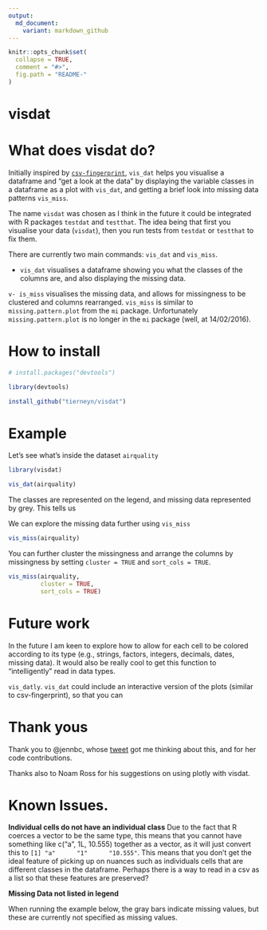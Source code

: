 ```yaml
---
output:
  md_document:
    variant: markdown_github
---
```


<!-- README.md is generated from README.Rmd. Please edit that file -->

```r
knitr::opts_chunk$set(
  collapse = TRUE,
  comment = "#>",
  fig.path = "README-"
)
```

# visdat

# What does visdat do?

Initially inspired by [`csv-fingerprint`](https://github.com/setosa/csv-fingerprint), `vis_dat` helps you visualise a dataframe and "get a look at the data" by displaying the variable classes in a dataframe as a plot with `vis_dat`, and getting a brief look into missing data patterns `vis_miss`.

The name `visdat` was chosen as I think in the future it could be integrated with R packages `testdat` and `testthat`. The idea being that first you visualise your data (`visdat`), then you run tests from `testdat` or `testthat` to fix them.

There are currently two main commands: `vis_dat` and `vis_miss`.

- `vis_dat` visualises a dataframe showing you what the classes of the columns are, and also displaying the missing data.

`v- is_miss` visualises the missing data, and allows for missingness to be clustered and columns rearranged. `vis_miss` is similar to `missing.pattern.plot` from the `mi` package. Unfortunately `missing.pattern.plot` is no longer in the `mi` package (well, at 14/02/2016).


# How to install

```r
# install.packages("devtools")

library(devtools)

install_github("tierneyn/visdat")
```

# Example

Let's see what's inside the dataset `airquality`

```r
library(visdat)

vis_dat(airquality)
```

The classes are represented on the legend, and missing data represented by grey. This tells us

We can explore the missing data further using `vis_miss`

```r

vis_miss(airquality)

```

You can further cluster the missingness and arrange the columns by missingness by setting `cluster = TRUE` and `sort_cols = TRUE`.

```r

vis_miss(airquality, 
         cluster = TRUE,
         sort_cols = TRUE)

```


# Future work 

In the future I am keen to explore how to allow for each cell to be colored according to its type (e.g., strings, factors, integers, decimals, dates, missing data). It would also be really cool to get this function to "intelligently" read in data types.

`vis_datly`. `vis_dat` could include an interactive version of the plots (similar to csv-fingerprint), so that you can 

# Thank yous

Thank you to @jennbc, whose [tweet](https://twitter.com/JennyBryan/status/679011378414268416) got me thinking about this, and for her code contributions.

Thanks also to Noam Ross for his suggestions on using plotly with visdat.

# Known Issues.
  
**Individual cells do not have an individual class**
Due to the fact that R coerces a vector to be the same type, this means that you cannot have something like c("a", 1L, 10.555) together as a vector, as it will just convert this to `[1] "a"      "1"      "10.555"`. This means that you don't get the ideal feature of picking up on nuances such as individuals cells that are different classes in the dataframe. Perhaps there is a way to read in a csv as a list so that these features are preserved?

**Missing Data not listed in legend**

When running the example below, the gray bars indicate missing values, but these are currently not specified as missing values.


